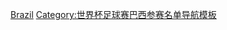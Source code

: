 {{國家隊
 | name      = 1994年世界杯足球赛巴西参赛名单
 | bg        = #FBEC5D
 | fg        = #008000 
 | country   = 巴西
 | flag      = Brazil
 | comp link = 1994年世界杯足球赛
 | comp      = 1994年世界杯足球赛（第四次夺冠）
 | p1        = [[克劳迪奥·塔法雷尔|-{zh-hans:塔法雷尔; zh-hk:泰法路;}-]]
 | p2        = [[佐真奴|-{zh-hk:佐真奴;zh-tw:約爾金霍;zh-cn:约尔金霍;}-]]
 | p3        = [[里卡多·罗查]]
 | p4        = [[罗纳尔多·罗德里格斯·德·热苏斯|罗纳尔多]]
 | p5        = [[毛罗·席尔瓦|-{zh-hans:毛罗·席尔瓦;zh-hk:馬奧路·施華;zh-tw:毛羅·席爾瓦;}-]]
 | p6        = [[Branco (footballer)|布兰科]]
 | p7        = [[白必圖|-{zh-hans:贝贝托;zh-hk:白必圖;zh-tw:貝貝托;}-]]
 | p8        = [[邓加]][[File:Captain sports.svg|10px|link=隊長 (足球)|alt=队长]]
 | p9        = [[津尼奥|-{zh-cn:津尼奥;zh-hk:仙奴;zh-tw:津尼奧;}-]]
 | p10       = [[拉易·奧利維拉|-{zh-hans:拉易;zh-hk:萊爾;zh-tw:萊爾;}-]]
 | p11       = [[罗马里奥|-{zh-hans:罗马里奥;zh-hk:羅馬里奧;zh-tw:羅馬里奧;}-]]
 | p12       = [[泽蒂]]
 | p13       = [[阿尔代尔|-{zh-hans:阿尔代尔;zh-hk:艾迪亞}-]]
 | p14       = [[卡福|-{zh-hans:卡福;zh-hk:卡富;zh-tw:卡富;}-]]
 | p15       = [[马西欧·罗伯托·多斯桑托斯|马西欧·桑托斯]]
 | p16       = [[莱昂纳多·阿劳若|-{zh-hans:莱昂纳多;zh-hk:李安納度;zh-tw:萊昂納多;}-]]
 | p17       = [[马津霍|-{zh-cn:马津霍;zh-hk:馬仙奴;zh-tw:馬津霍;}-]]
 | p18       = [[Paulo Sérgio Silvestre do Nascimento|保羅·-{zh-hans:塞尔吉奥;zh-hk:沙治奧;zh-tw:塞爾吉奧;}-]]
 | p19       = [[繆勒 (足球員)|繆勒]]
 | p20       = [[罗纳尔多|-{zh-hans:罗纳尔多;zh-hk:朗拿度;zh-tw:羅納度;}-]]
 | p21       = [[费奥拉]]
 | p22       = [[吉马尔·里纳尔迪|吉马尔]]
 | coach     = [[卡洛斯·阿尔贝托·佩雷拉|-{zh-hans:佩雷拉;zh-hk:彭利拿;zh-tw:佩雷拉;}-]]
}}<noinclude>
[[Category:1994年世界杯足球赛参赛名单模板|Brazil]]
[[Category:世界杯足球赛巴西参赛名单导航模板]]
</noinclude>